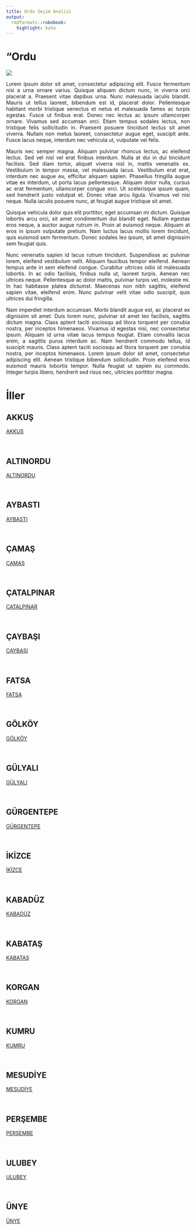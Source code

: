 ```yaml
---
title: Ordu Seçim Analizi
output:
  rmdformats::robobook:
    highlight: kate
---
```

# "Ordu

<img src="https://ontheworldmap.com/turkey/map-of-turkey.jpg" >

::: {style="text-align: justify;"}
Lorem ipsum dolor sit amet, consectetur adipiscing elit. Fusce fermentum nisi a urna ornare varius. Quisque aliquam dictum nunc, in viverra orci placerat a. Praesent vitae dapibus urna. Nunc malesuada iaculis blandit. Mauris ut tellus laoreet, bibendum est id, placerat dolor. Pellentesque habitant morbi tristique senectus et netus et malesuada fames ac turpis egestas. Fusce ut finibus erat. Donec nec lectus ac ipsum ullamcorper ornare. Vivamus sed accumsan orci. Etiam tempus sodales lectus, non tristique felis sollicitudin in. Praesent posuere tincidunt lectus sit amet viverra. Nullam non metus laoreet, consectetur augue eget, suscipit ante. Fusce lacus neque, interdum nec vehicula ut, vulputate vel felis.
:::


::: {style="text-align: justify;"}
Mauris nec semper magna. Aliquam pulvinar rhoncus lectus, ac eleifend lectus. Sed vel nisl vel erat finibus interdum. Nulla at dui in dui tincidunt facilisis. Sed diam tortor, aliquet viverra nisl in, mattis venenatis ex. Vestibulum in tempor massa, vel malesuada lacus. Vestibulum erat erat, interdum nec augue eu, efficitur aliquam sapien. Phasellus fringilla augue vitae ex interdum, ut porta lacus pellentesque. Aliquam dolor nulla, cursus ac erat fermentum, ullamcorper congue orci. Ut scelerisque ipsum quam, sed hendrerit justo volutpat et. Donec vitae arcu ligula. Vivamus vel nisi neque. Nulla iaculis posuere nunc, at feugiat augue tristique sit amet.
:::


::: {style="text-align: justify;"}
Quisque vehicula dolor quis elit porttitor, eget accumsan mi dictum. Quisque lobortis arcu orci, sit amet condimentum dui blandit eget. Nullam egestas eros neque, a auctor augue rutrum in. Proin at euismod neque. Aliquam at eros in ipsum vulputate pretium. Nam luctus lacus mollis lorem tincidunt, quis euismod sem fermentum. Donec sodales leo ipsum, sit amet dignissim sem feugiat quis.
:::


::: {style="text-align: justify;"}
Nunc venenatis sapien id lacus rutrum tincidunt. Suspendisse ac pulvinar lorem, eleifend vestibulum velit. Aliquam faucibus tempor eleifend. Aenean tempus ante in sem eleifend congue. Curabitur ultrices odio id malesuada lobortis. In ac odio facilisis, finibus nulla ut, laoreet turpis. Aenean nec ultrices neque. Pellentesque ac dolor mattis, pulvinar turpis vel, molestie mi. In hac habitasse platea dictumst. Maecenas non nibh sagittis, eleifend sapien vitae, eleifend enim. Nunc pulvinar velit vitae odio suscipit, quis ultrices dui fringilla.
:::


::: {style="text-align: justify;"}
Nam imperdiet interdum accumsan. Morbi blandit augue est, ac placerat ex dignissim sit amet. Duis lorem nunc, pulvinar sit amet leo facilisis, sagittis dictum magna. Class aptent taciti sociosqu ad litora torquent per conubia nostra, per inceptos himenaeos. Vivamus id egestas nisi, nec consectetur ipsum. Aliquam id urna vitae lacus tempus feugiat. Etiam convallis lacus enim, a sagittis purus interdum ac. Nam hendrerit commodo tellus, id suscipit mauris. Class aptent taciti sociosqu ad litora torquent per conubia nostra, per inceptos himenaeos. Lorem ipsum dolor sit amet, consectetur adipiscing elit. Aenean tristique bibendum sollicitudin. Proin eleifend eros euismod mauris lobortis tempor. Nulla feugiat ut sapien eu commodo. Integer turpis libero, hendrerit sed risus nec, ultricies porttitor magna. 
:::

# İller


## AKKUŞ

 <a href="AKKUŞ">AKKUŞ</a> 

<br>


## ALTINORDU

 <a href="ALTINORDU">ALTINORDU</a> 

<br>


## AYBASTI

 <a href="AYBASTI">AYBASTI</a> 

<br>


## ÇAMAŞ

 <a href="ÇAMAŞ">ÇAMAŞ</a> 

<br>


## ÇATALPINAR

 <a href="ÇATALPINAR">ÇATALPINAR</a> 

<br>


## ÇAYBAŞI

 <a href="ÇAYBAŞI">ÇAYBAŞI</a> 

<br>


## FATSA

 <a href="FATSA">FATSA</a> 

<br>


## GÖLKÖY

 <a href="GÖLKÖY">GÖLKÖY</a> 

<br>


## GÜLYALI

 <a href="GÜLYALI">GÜLYALI</a> 

<br>


## GÜRGENTEPE

 <a href="GÜRGENTEPE">GÜRGENTEPE</a> 

<br>


## İKİZCE

 <a href="İKİZCE">İKİZCE</a> 

<br>


## KABADÜZ

 <a href="KABADÜZ">KABADÜZ</a> 

<br>


## KABATAŞ

 <a href="KABATAŞ">KABATAŞ</a> 

<br>


## KORGAN

 <a href="KORGAN">KORGAN</a> 

<br>


## KUMRU

 <a href="KUMRU">KUMRU</a> 

<br>


## MESUDİYE

 <a href="MESUDİYE">MESUDİYE</a> 

<br>


## PERŞEMBE

 <a href="PERŞEMBE">PERŞEMBE</a> 

<br>


## ULUBEY

 <a href="ULUBEY">ULUBEY</a> 

<br>


## ÜNYE

 <a href="ÜNYE">ÜNYE</a> 

<br>

